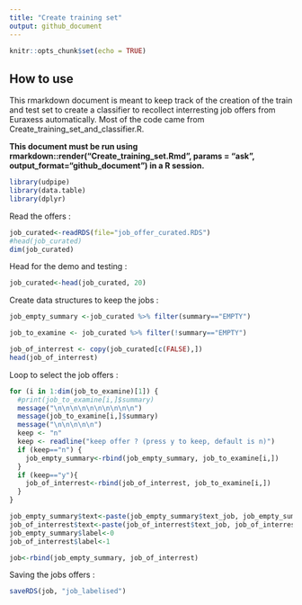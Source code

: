 ```yaml
---
title: "Create training set"
output: github_document
---
```


```r
knitr::opts_chunk$set(echo = TRUE)
```

## How to use

This rmarkdown document is meant to keep track of the creation of the train and test set to create a classifier to recollect interresting job offers from Euraxess automatically. Most of the code came from Create_training_set_and_classifier.R. 

**This document must be run using rmarkdown::render("Create_training_set.Rmd", params = "ask", output_format="github_document") in a R session.**

```r
library(udpipe)
library(data.table)
library(dplyr)
```

Read the offers :

```r
job_curated<-readRDS(file="job_offer_curated.RDS")
#head(job_curated)
dim(job_curated)
```


Head for the demo and testing :

```r
job_curated<-head(job_curated, 20)
```

Create data structures to keep the jobs : 

```r
job_empty_summary <-job_curated %>% filter(summary=="EMPTY")

job_to_examine <- job_curated %>% filter(!summary=="EMPTY")

job_of_interrest <- copy(job_curated[c(FALSE),])
head(job_of_interrest)
```

Loop to select the job offers :

```r
for (i in 1:dim(job_to_examine)[1]) {
  #print(job_to_examine[i,]$summary)
  message("\n\n\n\n\n\n\n\n\n\n")
  message(job_to_examine[i,]$summary)
  message("\n\n\n\n\n")
  keep <- "n"
  keep <- readline("keep offer ? (press y to keep, default is n)")
  if (keep=="n") {
    job_empty_summary<-rbind(job_empty_summary, job_to_examine[i,])
  }
  if (keep=="y"){
    job_of_interrest<-rbind(job_of_interrest, job_to_examine[i,])
  }
}
```

```r
job_empty_summary$text<-paste(job_empty_summary$text_job, job_empty_summary$tickle_boxes)
job_of_interrest$text<-paste(job_of_interrest$text_job, job_of_interrest$tickle_boxes)
job_empty_summary$label<-0
job_of_interrest$label<-1

job<-rbind(job_empty_summary, job_of_interrest)
```


Saving the jobs offers :

```r
saveRDS(job, "job_labelised")
```



